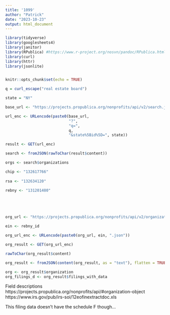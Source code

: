 ```yaml
---
title: '1099'
author: "Patrick"
date: "2023-10-23"
output: html_document
---
```


```r
library(tidyverse)
library(googlesheets4)
library(janitor)
library(RPublica) #https://www.r-project.org/nosvn/pandoc/RPublica.html
library(curl)
library(httr)
library(jsonlite)


knitr::opts_chunk$set(echo = TRUE)
```

```r

q = curl_escape("real estate board")

state = "NY"

base_url <- "https://projects.propublica.org/nonprofits/api/v2/search.json"

url_enc <- URLencode(paste0(base_url,
                            "?",
                            "q=",
                            q,
                            "&state%5Bid%5D=", state))

result <- GET(url_enc)

search <- fromJSON(rawToChar(result$content))

orgs <- search$organizations


```


```r

chip <- "132617766"
  
rsa <- "132634120"

rebny <- "131201480"





org_url <- "https://projects.propublica.org/nonprofits/api/v2/organizations/" 

ein <- rebny_id

org_url_enc <- URLencode(paste0(org_url, ein, ".json"))

org_result <- GET(org_url_enc)

rawToChar(org_result$content)

org_result <- fromJSON(content(org_result, as = "text"), flatten = TRUE)

org <- org_result$organization
org_filings_d <- org_result$filings_with_data

```
Field descriptions
https://projects.propublica.org/nonprofits/api/#organization-object
https://www.irs.gov/pub/irs-soi/12eofinextractdoc.xls

This filing data doesn't have the schedule F though...
